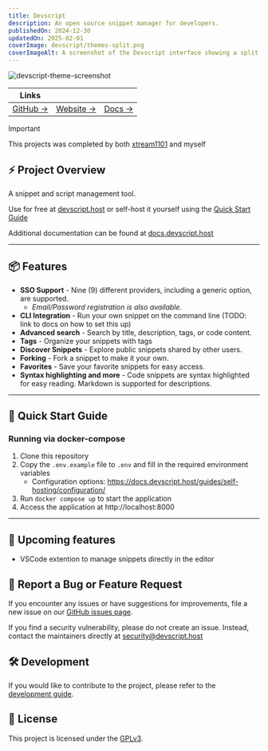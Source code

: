 ```yaml
---
title: Devscript
description: An open source snippet manager for developers.
publishedOn: 2024-12-30
updatedOn: 2025-02-01
coverImage: devscript/themes-split.png
coverImageAlt: A screenshot of the Devscript interface showing a split theme with dark and light modes.
---
```


![devscript-theme-screenshot](devscript/themes-split.png)

| Links | | |
| ------ | ------- | ------- |
| [GitHub →](https://github.com/xtream1101/devscript) | [Website →](https://devscript.host) |  [Docs →](https://docs.devscript.host) |


> [!IMPORTANT]
> This projects was completed by both [xtream1101](https://github.com/xtream1101/) and myself


## ⚡️ Project Overview

A snippet and script management tool.

Use for free at [devscript.host](https://devscript.host)
or self-host it yourself using the [Quick Start Guide](#-quick-start-guide)

Additional documentation can be found at [docs.devscript.host](https://docs.devscript.host)

---


## 📦 Features

- **SSO Support** - Nine (9) different providers, including a generic option, are supported.
    - _Email/Password registration is also available._
- **CLI Integration** - Run your own snippet on the command line (TODO: link to docs on how to set this up)
- **Advanced search** - Search by title, description, tags, or code content.
- **Tags** - Organize your snippets with tags
- **Discover Snippets** - Explore public snippets shared by other users.
- **Forking** - Fork a snippet to make it your own.
- **Favorites** - Save your favorite snippets for easy access.
- **Syntax highlighting and more** - Code snippets are syntax highlighted for easy reading. Markdown is supported for descriptions.

---


## 🚀 Quick Start Guide


### Running via docker-compose

1. Clone this repository
2. Copy the `.env.example` file to `.env` and fill in the required environment variables
    - Configuration options: https://docs.devscript.host/guides/self-hosting/configuration/
3. Run `docker compose up` to start the application
4. Access the application at http://localhost:8000

---


## 📝 Upcoming features

- VSCode extention to manage snippets directly in the editor


## 💬 Report a Bug or Feature Request

If you encounter any issues or have suggestions for improvements, file a new issue on our [GitHub issues page](https://github.com/xtream1101/devscript/issues).

If you find a security vulnerability, please do not create an issue. Instead, contact the maintainers directly at [security@devscript.host](mailto:security@devscript.host)


## 🛠️ Development

If you would like to contribute to the project, please refer to the [development guide](https://docs.devscript.host/reference/development/).


## 📜 License

This project is licensed under the [GPLv3](LICENSE).
